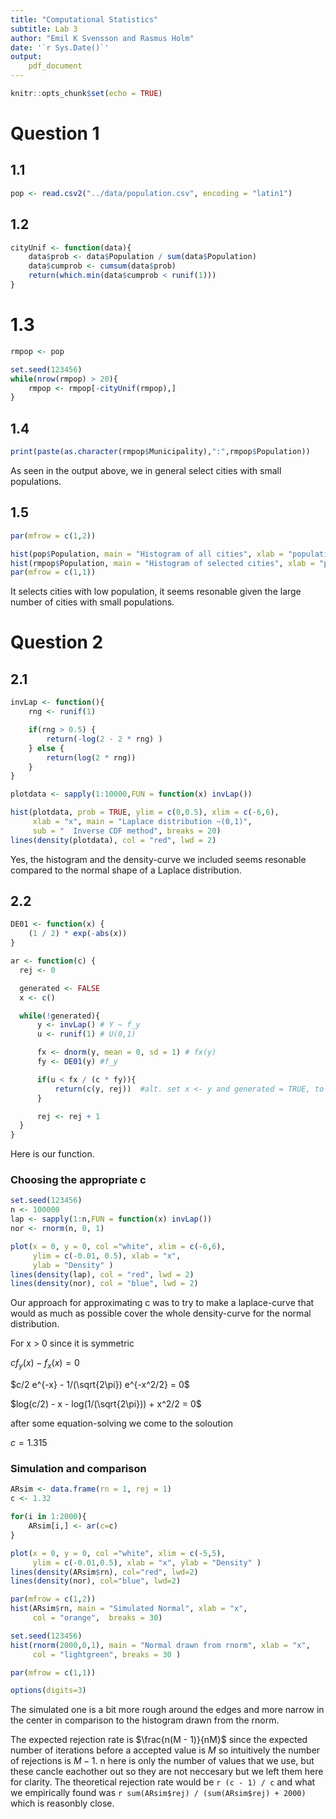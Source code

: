 ```yaml
---
title: "Computational Statistics"
subtitle: Lab 3
author: "Emil K Svensson and Rasmus Holm"
date: '`r Sys.Date()`'
output:
    pdf_document
---
```


```r
knitr::opts_chunk$set(echo = TRUE)
```


# Question 1

## 1.1

```r
pop <- read.csv2("../data/population.csv", encoding = "latin1")
```

## 1.2

```r
cityUnif <- function(data){
    data$prob <- data$Population / sum(data$Population)
    data$cumprob <- cumsum(data$prob)
    return(which.min(data$cumprob < runif(1)))
}
```

# 1.3

```r
rmpop <- pop

set.seed(123456)
while(nrow(rmpop) > 20){
    rmpop <- rmpop[-cityUnif(rmpop),]
}
```


## 1.4

```r
print(paste(as.character(rmpop$Municipality),":",rmpop$Population))
```

As seen in the output above, we in general select cities with small populations.

## 1.5

```r
par(mfrow = c(1,2))

hist(pop$Population, main = "Histogram of all cities", xlab = "population", las = 1, breaks = 20)
hist(rmpop$Population, main = "Histogram of selected cities", xlab = "population", las = 1)
par(mfrow = c(1,1))
```

It selects cities with low population, it seems resonable given the large number of cities with small populations.


# Question 2

## 2.1

```r
invLap <- function(){
    rng <- runif(1)

    if(rng > 0.5) {
        return(-log(2 - 2 * rng) )
    } else {
        return(log(2 * rng))
    }
}
```


```r
plotdata <- sapply(1:10000,FUN = function(x) invLap())

hist(plotdata, prob = TRUE, ylim = c(0,0.5), xlim = c(-6,6),
     xlab = "x", main = "Laplace distribution ~(0,1)",
     sub = "  Inverse CDF method", breaks = 20)
lines(density(plotdata), col = "red", lwd = 2)
```

Yes, the histogram and the density-curve we included seems resonable compared to the normal shape of a Laplace distribution.

## 2.2

```r
DE01 <- function(x) {
    (1 / 2) * exp(-abs(x))
}

ar <- function(c) {
  rej <- 0

  generated <- FALSE
  x <- c()

  while(!generated){
      y <- invLap() # Y ~ f_y
      u <- runif(1) # U(0,1)

      fx <- dnorm(y, mean = 0, sd = 1) # fx(y)
      fy <- DE01(y) #f_y

      if(u < fx / (c * fy)){
          return(c(y, rej))  #alt. set x <- y and generated = TRUE, to end the loop
      }

      rej <- rej + 1
  }
}
```

Here is our function.

### Choosing the appropriate c

```r
set.seed(123456)
n <- 100000
lap <- sapply(1:n,FUN = function(x) invLap())
nor <- rnorm(n, 0, 1)

plot(x = 0, y = 0, col ="white", xlim = c(-6,6),
     ylim = c(-0.01, 0.5), xlab = "x",
     ylab = "Density" )
lines(density(lap), col = "red", lwd = 2)
lines(density(nor), col = "blue", lwd = 2)
```

Our approach for approximating c was to try to make a laplace-curve that would as much as possible cover the whole density-curve for the normal distribution.

For x > 0 since it is symmetric

$cf_y(x) - f_x(x) = 0$

$c/2 e^{-x} - 1/(\sqrt{2\pi}) e^{-x^2/2} = 0$

$log(c/2) - x - log(1/(\sqrt{2\pi})) + x^2/2 = 0$

after some equation-solving we come to the soloution

$c = 1.315$

### Simulation and comparison

```r
ARsim <- data.frame(rn = 1, rej = 1)
c <- 1.32

for(i in 1:2000){
    ARsim[i,] <- ar(c=c)
}
```

```r
plot(x = 0, y = 0, col ="white", xlim = c(-5,5),
     ylim = c(-0.01,0.5), xlab = "x", ylab = "Density" )
lines(density(ARsim$rn), col="red", lwd=2)
lines(density(nor), col="blue", lwd=2)
```

```r
par(mfrow = c(1,2))
hist(ARsim$rn, main = "Simulated Normal", xlab = "x",
     col = "orange",  breaks = 30)

set.seed(123456)
hist(rnorm(2000,0,1), main = "Normal drawn from rnorm", xlab = "x",
     col = "lightgreen", breaks = 30 )
```

```r
par(mfrow = c(1,1))
```

```r
options(digits=3)
```

The simulated one is a bit more rough around the edges and more narrow in the center in comparison to the histogram drawn from the rnorm.

The expected rejection rate is $\frac{n(M - 1)}{nM}$ since the expected number of iterations before a accepted value is $M$ so intuitively the number of rejections is $M - 1$. n here is only the number of values that we use, but these cancle eachother out so they are not neccesary but we left them here for clarity. The theoretical rejection rate would be `r (c - 1) / c` and what we empirically found was `r sum(ARsim$rej) / (sum(ARsim$rej) + 2000)` which is reasonbly close.
